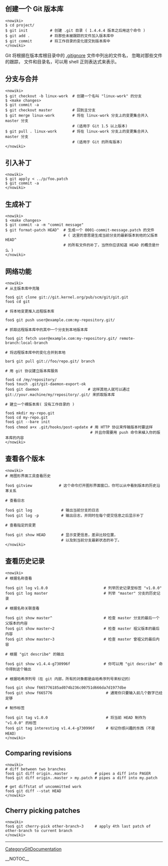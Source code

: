 == 创建一个 Git 版本库 ==

<pre><nowiki>
$ cd project/
$ git init          # 创建 .git 目录 ( 1.4.4.4 版本之后用这个命令 )
$ git add .         # 将那些未被跟踪的文件加入版本库中
$ git commit        # 将工作目录的变化提交到版本库中
</nowiki></pre>

Git 将根据在版本库根目录中的 [[.gitignore]] 文件中列出的文件名，
忽略对那些文件的跟踪， 文件和目录名，可以用 shell 正则表达式来表示。

== 分支与合并 ==

<pre><nowiki>
$ git checkout -b linux-work  # 创建一个名叫 "linux-work" 的分支
$ <make changes>
$ git commit -a
$ git checkout master         # 回到主分支
$ git merge linux-work        # 将在 linux-work 分支上的变更集合并入 master 分支 
                              # (适用于 Git 1.5 以上版本)
$ git pull . linux-work       # 将在 linux-work 分支上的变更集合并入 master 分支 
                              # (适用于 Git 的所有版本)
</nowiki></pre>

== 引入补丁 ==

<pre><nowiki>
$ git apply < ../p/foo.patch
$ git commit -a
</nowiki></pre>

== 生成补丁 ==

<pre><nowiki>
$ <make changes>
$ git commit -a -m "commit message"
$ git format-patch HEAD^  # 生成一个 0001-commit-message.patch 的文件
                          # ( 这里的意思是生成当前分支的最新版本到他的父版本 HEAD^ 
                          # 的所有文件的补丁，当然你应该知道 HEAD 的概念是什么 )
</nowiki></pre>

== 网络功能 ==

<pre><nowiki>
# 从主版本库中克隆

foo$ git clone git://git.kernel.org/pub/scm/git/git.git
foo$ cd git

# 将本地变更推入远程版本库

foo$ git push user@example.com:my-repository.git/

# 抓取远程版本库中的其中一个分支到本地版本库

foo$ git fetch user@example.com:my-repository.git/ remote-branch:local-branch

# 将远程版本库中的变化合并到本地

bar$ git pull git://foo/repo.git/ branch

# 用 git 协议建立版本库服务

foo$ cd /my/repository/
foo$ touch .git/git-daemon-export-ok
foo$ git daemon                      # 这样其他人就可以通过 git://your.machine/my/repository/.git/ 来抓取版本库

# 建立一个裸版本库( 没有工作目录的 )

foo$ mkdir my-repo.git
foo$ cd my-repo.git
foo$ git --bare init
foo$ chmod a+x .git/hooks/post-update # 用 HTTP 协议来传输版本时要这样
                                      # 并且你需要用 push 命令来植入你的版本库的内容
</nowiki></pre>

== 查看各个版本 ==
<pre><nowiki>
# 用图形界面工具查看历史

foo$ gitview            # 这个命令打开图形界面窗口，你可以从中看到版本的历史沿革关系 

# 查看日志

foo$ git log             # 输出当前分支的日志
foo$ git log -p          # 输出日志，并同时在每个提交信息之后显示补丁

# 查看指定的变更

foo$ git show HEAD       # 显示变更信息，差异比较位置，
                         # 以及到当前分支最新状态的补丁。
</nowiki></pre>

== 查看历史记录 ==

<pre><nowiki>
# 根据名称查看

foo$ git log v1.0.0                         # 列举历史记录至标签 "v1.0.0" 
foo$ git log master                         # 列举 "master" 分支的历史记录

# 根据名称关联查看

foo$ git show master^                       # 检查 master 分支的最后一个父版本的内容
foo$ git show master~2                      # 检查 master 祖父版本的最后内容
foo$ git show master~3                      # 检查 master 曾祖父的最后内容

# 根据 "git describe" 的输出

foo$ git show v1.4.4-g730996f               # 你可以用 "git describe" 命令得到这个输出

# 根据哈希序列号（在 git 内部，所有的对象都是由哈希序列号来标记的）

foo$ git show f665776185ad074b236c00751d666da7d1977dbe
foo$ git show f665776                        # 通常你只要输入前几个数字已经足够

# 制作标签

foo$ git tag v1.0.0                          # 将当前 HEAD 制作为 "v1.0.0" 的标签
foo$ git tag interesting v1.4.4-g730996f     # 标记你感兴趣的东西（不是 HEAD）
</nowiki></pre>

== Comparing revisions ==

<pre><nowiki>
# diff between two branches
foo$ git diff origin..master            # pipes a diff into PAGER
foo$ git diff origin..master > my.patch # pipes a diff into my.patch

# get diffstat of uncommitted work
foo$ git diff --stat HEAD
</nowiki></pre>

== Cherry picking patches ==

<pre><nowiki>
foo$ git cherry-pick other-branch~3     # apply 4th last patch of other-branch to current branch
</nowiki></pre>
----
[[CategoryGitDocumentation]]

__NOTOC__